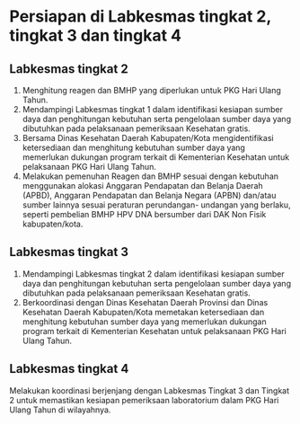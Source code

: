 # Persiapan di Labkesmas tingkat 2, tingkat 3 dan tingkat 4

## Labkesmas tingkat 2
1. Menghitung reagen dan BMHP yang diperlukan untuk PKG Hari Ulang Tahun.
2. Mendampingi Labkesmas tingkat 1 dalam identifikasi kesiapan sumber daya dan penghitungan kebutuhan serta pengelolaan sumber daya yang dibutuhkan pada pelaksanaan pemeriksaan Kesehatan gratis.
3. Bersama Dinas Kesehatan Daerah Kabupaten/Kota mengidentifikasi ketersediaan dan menghitung kebutuhan sumber daya yang memerlukan dukungan program terkait di Kementerian Kesehatan untuk pelaksanaan PKG Hari Ulang Tahun.
1. Melakukan pemenuhan Reagen dan BMHP sesuai dengan kebutuhan menggunakan alokasi Anggaran Pendapatan dan Belanja Daerah (APBD), Anggaran Pendapatan dan Belanja Negara (APBN) dan/atau sumber lainnya sesuai peraturan perundangan- undangan yang berlaku, seperti pembelian BMHP HPV DNA bersumber dari DAK Non Fisik kabupaten/kota.

## Labkesmas tingkat 3
1. Mendampingi Labkesmas tingkat 2 dalam identifikasi kesiapan sumber daya dan penghitungan kebutuhan serta pengelolaan sumber daya yang dibutuhkan pada pelaksanaan pemeriksaan Kesehatan gratis.
2. Berkoordinasi dengan Dinas Kesehatan Daerah Provinsi dan Dinas Kesehatan Daerah Kabupaten/Kota memetakan ketersediaan dan menghitung kebutuhan sumber daya yang memerlukan dukungan program terkait di Kementerian Kesehatan untuk pelaksanaan PKG Hari Ulang Tahun.
## Labkesmas tingkat 4

Melakukan koordinasi berjenjang dengan Labkesmas Tingkat 3 dan Tingkat 2 untuk memastikan kesiapan pemeriksaan laboratorium dalam PKG Hari Ulang Tahun di wilayahnya.
